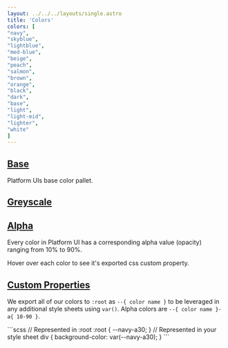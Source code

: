 ```yaml
---
layout: ../../../layouts/single.astro
title: 'Colors'
colors: [
"navy",
"skyblue",
"lightblue",
"med-blue",
"beige",
"peach",
"salmon",
"brown",
"orange",
"black",
"dark",
"base",
"light",
"light-mid",
"lighter",
"white"
]
---
```


## [Base](#base)

Platform UIs base color pallet.

<section class="mb-4">
    <div class="block-container blocks p-2 tablet-up-2 lg-tablet-up-3 laptop-up-4">
        <div class="block">
            <Color color="#003f70" color_name="navy" />
        </div>
        <div class="block">
            <Color color="#91b9dc" color_name="skyblue" />
        </div>
        <div class="block">
            <Color color="#e5f5ff" color_name="lightblue" />
        </div>
        <div class="block">
            <Color color="#3f7bad" color_name="med-blue" />
        </div>
        <div class="block">
            <Color color="#ecd7b1" color_name="beige" />
        </div>
        <div class="block">
            <Color color="#dfa278" color_name="peach" />
        </div>
        <div class="block">
            <Color color="#e58967" color_name="salmon" />
        </div>
        <div class="block">
            <Color color="#866657" color_name="brown" />
        </div>
        <div class="block">
            <Color color="#f48418" color_name="orange" />
        </div>
    </div>    
</section>

## [Greyscale](#greyscale)

<section class="mb-4">
    <div class="block-container blocks p-2 tablet-up-2 lg-tablet-up-3 laptop-up-4">
        <div class="block">
            <Color color="#ffffff" color_name="white" />
        </div>
        <div class="block">
            <Color color="#efefef" color_name="lighter" />
        </div>
        <div class="block">
            <Color color="#999999" color_name="light-mid" />
        </div>
        <div class="block">
            <Color color="#999999" color_name="light" />
        </div>
        <div class="block">
            <Color color="#666666" color_name="base" />
        </div>
        <div class="block">
            <Color color="#333333" color_name="dark" />
        </div>
        <div class="block">
            <Color color="#222222" color_name="black" />
        </div>
    </div>    
</section>

## [Alpha](#alpha)

Every color in Platform UI has a corresponding alpha value (opacity) ranging from 10% to 90%. 

Hover over each color to see it's exported css custom property.

<Alphacolors />

## [Custom Properties](#custom-properties)

We export all of our colors to `:root` as `--{ color name }` to be leveraged in any additional style sheets using `var()`. Alpha colors are `--{ color name }-a{ 10-90 }`.

<Codemarkup>
```scss
// Represented in :root 
:root {
  --navy-a30;  
}
// Represented in your style sheet 
div {
  background-color: var(--navy-a30);  
}
```
</Codemarkup>